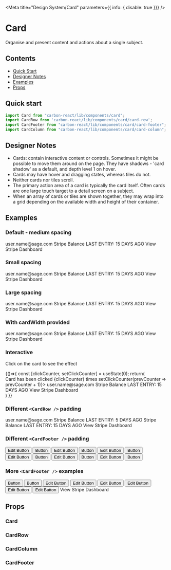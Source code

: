
<Meta
  title="Design System/Card"
  parameters={{ info: { disable: true }}}
/>

# Card
Organise and present content and actions about a single subject.

## Contents
- [Quick Start](#quick-start)
- [Designer Notes](#designer-notes)
- [Examples](#examples)
- [Props](#props)

## Quick start
```javascript
import Card from "carbon-react/lib/components/card";
import CardRow from 'carbon-react/lib/components/card/card-row';
import CardFooter from "carbon-react/lib/components/card/card-footer";
import CardColumn from "carbon-react/lib/components/card/card-column";
```

## Designer Notes
- Cards: contain interactive content or controls. 
Sometimes it might be possible to move them around on the page. They have shadows - 'card shadow' as a default, 
and depth level 1 on hover.
- Cards may have hover and dragging states, whereas tiles do not.
- Neither cards nor tiles scroll.
- The primary action area of a card is typically the card itself. 
Often cards are one large touch target to a detail screen on a subject.
- When an array of cards or tiles are shown together, 
they may wrap into a grid depending on the available width and height of their container.

## Examples

### Default - medium spacing

<Preview>
  <Story name="default">
    <Card>
      <CardRow>
        <CardColumn align="left">
          <Heading title="Stripe - [account name]" divider={false} />
          <Typography variant="h5">user.name@sage.com</Typography>
        </CardColumn>
        <CardColumn align="right">
          <Icon type="image" />
        </CardColumn>
      </CardRow>
      <CardRow>
        <CardColumn>
          <Typography variant="h5" weight="bold">
              Stripe Balance
          </Typography>
          <Heading title="£ 0.00" divider={false} />
          <Typography>LAST ENTRY: 15 DAYS AGO</Typography>
        </CardColumn>
      </CardRow>
      <CardFooter>
        <CardColumn>
          <Link icon="link" href="https://carbon.sage.com/">
            View Stripe Dashboard
          </Link>
        </CardColumn>
      </CardFooter>
    </Card>
  </Story>
</Preview>

### Small spacing

<Preview>
  <Story name="small spacing">
    <Card spacing="small">
      <CardRow>
        <CardColumn align="left">
          <Heading title="Stripe - [account name]" divider={false} />
          <Typography variant="h5">user.name@sage.com</Typography>
        </CardColumn>
        <CardColumn align="right">
          <Icon type="image" />
        </CardColumn>
      </CardRow>
      <CardRow pt={2} pb={2}>
        <CardColumn>
          <Typography variant="h5" weight="bold">
              Stripe Balance
          </Typography>
          <Heading title="£ 0.00" divider={false} />
          <Typography>LAST ENTRY: 15 DAYS AGO</Typography>
        </CardColumn>
      </CardRow>
      <CardFooter>
        <CardColumn>
          <Link icon="link" href="https://carbon.sage.com/">
            View Stripe Dashboard
          </Link>
        </CardColumn>
      </CardFooter>
    </Card>
  </Story>
</Preview>

### Large spacing

<Preview>
  <Story name="large spacing">
    <Card spacing="large">
      <CardRow>
        <CardColumn align="left">
          <Heading title="Stripe - [account name]" divider={false} />
          <Typography variant="h5">user.name@sage.com</Typography>
        </CardColumn>
        <CardColumn align="right">
          <Icon type="image" />
        </CardColumn>
      </CardRow>
      <CardRow pt={4} pb={4}>
        <CardColumn>
          <Typography variant="h5" weight="bold">
              Stripe Balance
          </Typography>
          <Heading title="£ 0.00" divider={false} />
          <Typography>LAST ENTRY: 15 DAYS AGO</Typography>
        </CardColumn>
      </CardRow>
      <CardFooter>
        <CardColumn>
          <Link icon="link" href="https://carbon.sage.com/">
            View Stripe Dashboard
          </Link>
        </CardColumn>
      </CardFooter>
    </Card>
  </Story>
</Preview>

### With cardWidth provided

<Preview>
  <Story name="with cardWidth provided">
    <Card cardWidth="300px">
      <CardRow>
        <CardColumn align="left">
          <Heading title="Stripe - [account name]" divider={false} />
          <Typography variant="h5">user.name@sage.com</Typography>
        </CardColumn>
        <CardColumn align="right">
          <Icon type="image" />
        </CardColumn>
      </CardRow>
      <CardRow>
        <CardColumn>
          <Typography variant="h5" weight="bold">
              Stripe Balance
          </Typography>
          <Heading title="£ 0.00" divider={false} />
          <Typography>LAST ENTRY: 15 DAYS AGO</Typography>
        </CardColumn>
      </CardRow>
      <CardFooter>
        <CardColumn>
          <Link icon="link" href="https://carbon.sage.com/">
            View Stripe Dashboard
          </Link>
        </CardColumn>
      </CardFooter>
    </Card>
  </Story>
</Preview>

### Interactive
Click on the card to see the effect

<Preview>
  <Story name="interactive" parameters={{ chromatic: { disable: true }}}>
    {()=>{
      const [clickCounter, setClickCounter] = useState(0);
      return(
        <div>
          <Typography variant="b">Card has been clicked {clickCounter} times</Typography>
          <Card interactive action={() => setClickCounter(prevCounter => prevCounter + 1)}>
            <CardRow>
              <CardColumn align="left">
                <Heading title="Stripe - [account name]" divider={false} />
                <Typography variant="h5">user.name@sage.com</Typography>
              </CardColumn>
              <CardColumn align="right">
                <Icon type="image" />
              </CardColumn>
            </CardRow>
            <CardRow>
              <CardColumn>
                <Typography variant="h5" weight="bold">
                    Stripe Balance
                </Typography>
                <Heading title="£ 0.00" divider={false} />
                <Typography>LAST ENTRY: 15 DAYS AGO</Typography>
              </CardColumn>
            </CardRow>
            <CardFooter>
              <CardColumn>
                <Link icon="link" href="https://carbon.sage.com/">
                  View Stripe Dashboard
                </Link>
              </CardColumn>
            </CardFooter>
          </Card>
      </div>
      )
    }}
  </Story>
</Preview>

### Different `<CardRow />` padding

<Preview>
  <Story name="different CardRow padding" parameters={{ chromatic: { disable: true }}}>
    <Card >
      <CardRow pt={2} pb={0}>
        <CardColumn align="left">
          <Heading title="Stripe - [account name]" divider={false} />
          <Typography variant="h5">user.name@sage.com</Typography>
        </CardColumn>
        <CardColumn align="right">
          <Icon type="image" />
        </CardColumn>
      </CardRow>
      <CardRow pt={0} pb={4}>
        <CardColumn>
          <Typography variant="h5" weight="bold">
              Stripe Balance
          </Typography>
          <Heading title="£ 0.00" divider={false} />
          <Typography>LAST ENTRY: 5 DAYS AGO</Typography>
        </CardColumn>
      </CardRow>
      <CardRow pt={0} pb={4}>
        <CardColumn>
          <Typography variant="h5" weight="bold">
              Stripe Balance
          </Typography>
          <Heading title="£ 0.00" divider={false} />
          <Typography>LAST ENTRY: 15 DAYS AGO</Typography>
        </CardColumn>
      </CardRow>
      <CardFooter>
        <CardColumn>
          <Link icon="link" href="https://carbon.sage.com/">
            View Stripe Dashboard
          </Link>
        </CardColumn>
      </CardFooter>
    </Card>
  </Story>
</Preview>

### Different `<CardFooter />` padding

<Preview>
  <Story name="different CardFooter padding" parameters={{ chromatic: { disable: true }}}>
    <div>
      <Card>
        <CardFooter px={1} py={1}>
          <Box width="100%" display="flex" justifyContent="space-around">
            <Box flexGrow={1}>
              <Button p={0} buttonType="tertiary" iconType="edit"> Edit Button</Button>
            </Box>
            <Box>
              <Button buttonType="primary"> Button </Button>
            </Box>
          </Box>
        </CardFooter>
      </Card>
      <Card>
        <CardFooter px={2} py={1}>
          <Box width="100%" display="flex" justifyContent="space-around">
            <Box flexGrow={1}>
              <Button p={0} buttonType="tertiary" iconType="edit"> Edit Button</Button>
            </Box>
            <Box>
              <Button buttonType="primary"> Button </Button>
            </Box>
          </Box>
        </CardFooter>
      </Card>
      <Card>
        <CardFooter px={3} py={1}>
          <Box width="100%" display="flex" justifyContent="space-around">
            <Box flexGrow={1}>
              <Button p={0} buttonType="tertiary" iconType="edit"> Edit Button</Button>
            </Box>
            <Box>
              <Button buttonType="primary"> Button </Button>
            </Box>
          </Box>
        </CardFooter>
      </Card>
      <Card>
        <CardFooter px={4} py={1}>
          <Box width="100%" display="flex" justifyContent="space-around">
            <Box flexGrow={1}>
              <Button p={0} buttonType="tertiary" iconType="edit"> Edit Button</Button>
            </Box>
            <Box>
              <Button buttonType="primary"> Button </Button>
            </Box>
          </Box>
        </CardFooter>
      </Card>
      <Card>
        <CardFooter px={5} py={1}>
          <Box width="100%" display="flex" justifyContent="space-around">
            <Box flexGrow={1}>
              <Button p={0} buttonType="tertiary" iconType="edit"> Edit Button</Button>
            </Box>
            <Box>
              <Button buttonType="primary"> Button </Button>
            </Box>
          </Box>
        </CardFooter>
      </Card>
      <Card>
        <CardFooter px={5} py={2}>
          <Box width="100%" display="flex" justifyContent="space-around">
            <Box flexGrow={1}>
              <Button p={0} buttonType="tertiary" iconType="edit"> Edit Button</Button>
            </Box>
            <Box>
              <Button buttonType="primary"> Button </Button>
            </Box>
          </Box>
        </CardFooter>
      </Card>
    </div>
  </Story>
</Preview>

### More `<CardFooter />` examples

<Preview>
  <Story name="more examples of CardFooter">
    <div>
      <Card>
          <CardFooter p={1}>
            <Box alignItems="center" width="100%" display="flex" justifyContent="space-around">
              <Box flexGrow={1}>
                <IconButton> 
                  <Icon bgSize="medium" type="phone"/>
                </IconButton>
                <IconButton> 
                  <Icon bgSize="medium" type="phone"/>
                </IconButton>
                <IconButton> 
                  <Icon bgSize="medium" type="phone"/>
                </IconButton>
                <IconButton> 
                  <Icon bgSize="medium" type="phone"/>
                </IconButton>
              </Box>
              <Box>
                <Button buttonType="tertiary"> Button </Button>
                <Button buttonType="primary" ml={2}> Button </Button>
              </Box>
            </Box>
          </CardFooter>
        </Card>
        <Card cardWidth="400px">
          <CardFooter px={2} py={1}>
            <Box width="100%" alignItems="center" display="flex" justifyContent="center">
              <Button p={0} iconPosition="after" iconType="edit" buttonType="tertiary">
                Edit Button
              </Button>
              <VerticalDivider tint={80} py={0} px={2} h={30} /> 
              <Button p={0} iconPosition="after" iconType="edit" buttonType="tertiary" ml={2}>
                Edit Button
              </Button>
              <VerticalDivider tint={80} py={0} px={2} h={30} />
              <Button p={0} iconPosition="after" iconType="edit" buttonType="tertiary" ml={2}>
                Edit Button
              </Button> 
              </Box>
          </CardFooter>
        </Card>
        <Card cardWidth="400px">
          <CardFooter variant="transparent" px={2} py={1}>
            <Box width="100%" alignItems="center" display="flex" justifyContent="center">
              <Button p={0} iconPosition="after" iconType="edit" buttonType="tertiary">
                Edit Button
              </Button>
              <VerticalDivider tint={80} py={0} px={2} h={30} /> 
              <Button p={0} iconPosition="after" iconType="edit" buttonType="tertiary" ml={2}>
                Edit Button
              </Button>
              <VerticalDivider tint={80} py={0} px={2} h={30} />
              <Button p={0} iconPosition="after" iconType="edit" buttonType="tertiary" ml={2}>
                Edit Button
              </Button> 
              </Box>
          </CardFooter>
        </Card>
        <Card>
          <CardFooter p={2}>
            <Box display="flex" width="100%" justifyContent="center">
              <Link icon="link" href="https://carbon.sage.com/">
                View Stripe Dashboard
              </Link>
            </Box>
          </CardFooter>
        </Card>
      </div>
  </Story>
</Preview>

## Props
 
### Card

<Props of={Card} />

### CardRow

<StyledSystemProps noHeader padding of={CardRow} />

### CardColumn

<Props of={CardColumn} />

### CardFooter

<StyledSystemProps spacing noHeader of={CardFooter} />